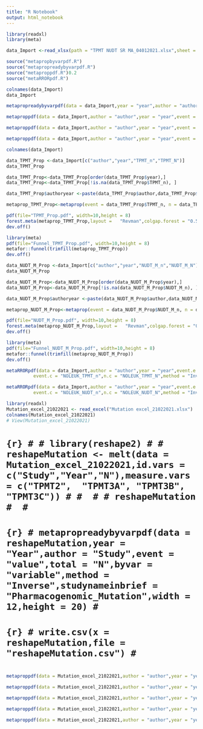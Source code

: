 ```yaml
---
title: "R Notebook"
output: html_notebook
---
```



```r
library(readxl)
library(meta)

data_Import <-read_xlsx(path = "TPMT NUDT SR MA_04012021.xlsx",sheet = "Analysis")

```

```r
source("metapropbyvarpdf.R")
source("metapropreadybyvarpdf.R")
source("metaproppdf.R")0.2
source("metaRRORpdf.R")

```

```r
colnames(data_Import)
data_Import

```

```r
metapropreadybyvarpdf(data = data_Import,year = "year",author = "author",event = "TPMT_n",total = "TPMT_N",byvar = "Group",method = "Inverse",studynameinbrief = "Pharmacogenomic",width = 12,height = 12)

metaproppdf(data = data_Import,author = "author",year = "year",event = "NUDT_M_n",total = "NUDT_M_N",method = "Inverse",studynameinbrief = "Pharmacogenomic",width = 12,height = 12)

metaproppdf(data = data_Import,author = "author",year = "year",event = "LEUK_TPMT_n",total = "LEUK_TPMT_N",method = "Inverse",studynameinbrief = "Pharmacogenomic",width = 12,height = 12)

metaproppdf(data = data_Import,author = "author",year = "year",event = "LEUK_NUDT_n",total = "LEUK_NUDT_N",method = "Inverse",studynameinbrief = "Pharmacogenomic",width = 12,height = 12)

```

```r

colnames(data_Import)

data_TPMT_Prop <-data_Import[c("author","year","TPMT_n","TPMT_N")] 
data_TPMT_Prop

data_TPMT_Prop<-data_TPMT_Prop[order(data_TPMT_Prop$year),]
data_TPMT_Prop<-data_TPMT_Prop[!is.na(data_TPMT_Prop$TPMT_n), ]

data_TPMT_Prop$authoryear <-paste(data_TPMT_Prop$author,data_TPMT_Prop$year)

metaprop_TPMT_Prop<-metaprop(event = data_TPMT_Prop$TPMT_n, n = data_TPMT_Prop$TPMT_N, data=data_TPMT_Prop, comb.random=TRUE, studlab=data_TPMT_Prop$authoryear,pscale = 100,comb.fixed = FALSE,method = "Inverse")

pdf(file="TPMT_Prop.pdf", width=10,height = 8) 
forest.meta(metaprop_TPMT_Prop,layout =   "Revman",colgap.forest = "0.5 cm",xlim=c(0,100))
dev.off()

library(meta)
pdf(file="Funnel_TPMT_Prop.pdf", width=10,height = 8) 
metafor::funnel(trimfill(metaprop_TPMT_Prop))
dev.off()

```


```r
data_NUDT_M_Prop <-data_Import[c("author","year","NUDT_M_n","NUDT_M_N")] 
data_NUDT_M_Prop

data_NUDT_M_Prop<-data_NUDT_M_Prop[order(data_NUDT_M_Prop$year),]
data_NUDT_M_Prop<-data_NUDT_M_Prop[!is.na(data_NUDT_M_Prop$NUDT_M_n), ]

data_NUDT_M_Prop$authoryear <-paste(data_NUDT_M_Prop$author,data_NUDT_M_Prop$year)

metaprop_NUDT_M_Prop<-metaprop(event = data_NUDT_M_Prop$NUDT_M_n, n = data_NUDT_M_Prop$NUDT_M_N, data=data_NUDT_M_Prop, comb.random=TRUE, studlab=data_NUDT_M_Prop$authoryear,pscale = 100,comb.fixed = FALSE,method = "Inverse")

pdf(file="NUDT_M_Prop.pdf", width=10,height = 8) 
forest.meta(metaprop_NUDT_M_Prop,layout =   "Revman",colgap.forest = "0.5 cm",xlim=c(0,100))
dev.off()

library(meta)
pdf(file="Funnel_NUDT_M_Prop.pdf", width=10,height = 8) 
metafor::funnel(trimfill(metaprop_NUDT_M_Prop))
dev.off()

```



```r
metaRRORpdf(data = data_Import,author = "author",year = "year",event.e = "LEUK_TPMT_n",n.e = "LEUK_TPMT_N",
          event.c = "NOLEUK_TPMT_n",n.c = "NOLEUK_TPMT_N",method = "Inverse",sm = "OR",studynameinbrief = "pharmacogenomic",width = 12,height = 12,label.e = "TPMT (M)",label.c = "TPMT (W)" )

metaRRORpdf(data = data_Import,author = "author",year = "year",event.e = "LEUK_NUDT_n",n.e = "LEUK_NUDT_N",
          event.c = "NOLEUK_NUDT_n",n.c = "NOLEUK_NUDT_N",method = "Inverse",sm = "OR",studynameinbrief = "pharmacogenomic",width = 12,height = 12,label.e = "TPMT (M)",label.c = "TPMT (W)")

```


```r
library(readxl)
Mutation_excel_21022021 <- read_excel("Mutation excel_21022021.xlsx")
colnames(Mutation_excel_21022021)
# View(Mutation_excel_21022021)   
```

# ```{r}
# # library(reshape2)
# # reshapeMutation <- melt(data = Mutation_excel_21022021,id.vars = c("Study","Year","N"),measure.vars = c("TPMT2",  "TPMT3A", "TPMT3B", "TPMT3C"))
# # 
# # reshapeMutation
# 
# ```

# ```{r}
# metapropreadybyvarpdf(data = reshapeMutation,year = "Year",author = "Study",event = "value",total = "N",byvar = "variable",method = "Inverse",studynameinbrief = "Pharmacogenomic_Mutation",width = 12,height = 20)
# ```
# ```{r}
# write.csv(x = reshapeMutation,file = "reshapeMutation.csv")
# ```
# 

```r
metaproppdf(data = Mutation_excel_21022021,author = "author",year = "year",event = "TPMT_n",total = "TPMT_N",method = "Inverse",studynameinbrief = "Pharmacogenomic_Mutation",width = 12,height = 12)

metaproppdf(data = Mutation_excel_21022021,author = "author",year = "year",event = "TPMT2_n",total = "TPMT_N",method = "Inverse",studynameinbrief = "Pharmacogenomic_Mutation",width = 12,height = 12)

metaproppdf(data = Mutation_excel_21022021,author = "author",year = "year",event = "TPMT3A_n",total = "TPMT_N",method = "Inverse",studynameinbrief = "Pharmacogenomic_Mutation",width = 12,height = 12)

metaproppdf(data = Mutation_excel_21022021,author = "author",year = "year",event = "TPMT3B_n",total = "TPMT_N",method = "Inverse",studynameinbrief = "Pharmacogenomic_Mutation",width = 12,height = 12)

metaproppdf(data = Mutation_excel_21022021,author = "author",year = "year",event = "TPMT3C_n",total = "TPMT_N",method = "Inverse",studynameinbrief = "Pharmacogenomic_Mutation",width = 12,height = 12)
```

